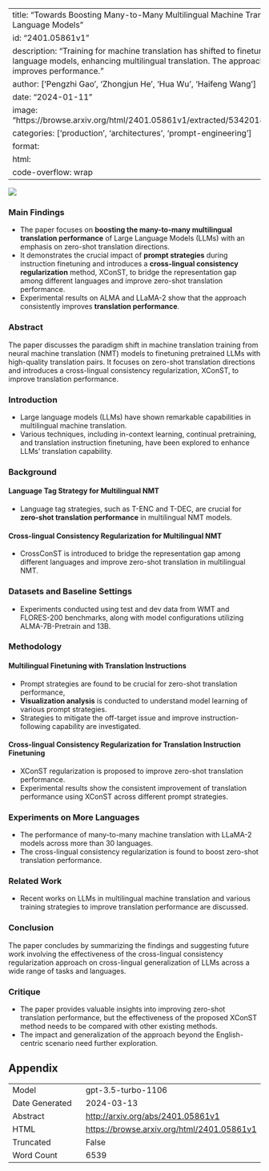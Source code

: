 
---
title: "Towards Boosting Many-to-Many Multilingual Machine Translation with Large Language Models"
id: "2401.05861v1"
description: "Training for machine translation has shifted to finetuning pre-trained language models, enhancing multilingual translation. The approach consistently improves performance."
author: ['Pengzhi Gao', 'Zhongjun He', 'Hua Wu', 'Haifeng Wang']
date: "2024-01-11"
image: "https://browse.arxiv.org/html/2401.05861v1/extracted/5342018/figs/kde_vanilla.png"
categories: ['production', 'architectures', 'prompt-engineering']
format:
  html:
    code-overflow: wrap
---

![](https://browse.arxiv.org/html/2401.05861v1/extracted/5342018/figs/kde_vanilla.png)

### Main Findings

- The paper focuses on **boosting the many-to-many multilingual translation performance** of Large Language Models (LLMs) with an emphasis on zero-shot translation directions.
- It demonstrates the crucial impact of **prompt strategies** during instruction finetuning and introduces a **cross-lingual consistency regularization** method, XConST, to bridge the representation gap among different languages and improve zero-shot translation performance.
- Experimental results on ALMA and LLaMA-2 show that the approach consistently improves **translation performance**.

### Abstract

The paper discusses the paradigm shift in machine translation training from neural machine translation (NMT) models to finetuning pretrained LLMs with high-quality translation pairs. It focuses on zero-shot translation directions and introduces a cross-lingual consistency regularization, XConST, to improve translation performance.

### Introduction

- Large language models (LLMs) have shown remarkable capabilities in multilingual machine translation.
- Various techniques, including in-context learning, continual pretraining, and translation instruction finetuning, have been explored to enhance LLMs’ translation capability.

### Background

#### Language Tag Strategy for Multilingual NMT

- Language tag strategies, such as T-ENC and T-DEC, are crucial for **zero-shot translation performance** in multilingual NMT models.

#### Cross-lingual Consistency Regularization for Multilingual NMT

- CrossConST is introduced to bridge the representation gap among different languages and improve zero-shot translation in multilingual NMT.

### Datasets and Baseline Settings

- Experiments conducted using test and dev data from WMT and FLORES-200 benchmarks, along with model configurations utilizing ALMA-7B-Pretrain and 13B.

### Methodology

#### Multilingual Finetuning with Translation Instructions

- Prompt strategies are found to be crucial for zero-shot translation performance, 
- **Visualization analysis** is conducted to understand model learning of various prompt strategies.
- Strategies to mitigate the off-target issue and improve instruction-following capability are investigated.

#### Cross-lingual Consistency Regularization for Translation Instruction Finetuning

- XConST regularization is proposed to improve zero-shot translation performance.
- Experimental results show the consistent improvement of translation performance using XConST across different prompt strategies.

### Experiments on More Languages

- The performance of many-to-many machine translation with LLaMA-2 models across more than 30 languages.
- The cross-lingual consistency regularization is found to boost zero-shot translation performance.

### Related Work

- Recent works on LLMs in multilingual machine translation and various training strategies to improve translation performance are discussed.

### Conclusion

The paper concludes by summarizing the findings and suggesting future work involving the effectiveness of the cross-lingual consistency regularization approach on cross-lingual generalization of LLMs across a wide range of tasks and languages.

### Critique

- The paper provides valuable insights into improving zero-shot translation performance, but the effectiveness of the proposed XConST method needs to be compared with other existing methods.
- The impact and generalization of the approach beyond the English-centric scenario need further exploration.

## Appendix

|          |          |
|----------|----------|
| Model     | gpt-3.5-turbo-1106       |
| Date Generated     | 2024-03-13       |
| Abstract | [http://arxiv.org/abs/2401.05861v1](http://arxiv.org/abs/2401.05861v1)        |
| HTML     | [https://browse.arxiv.org/html/2401.05861v1](https://browse.arxiv.org/html/2401.05861v1)       |
| Truncated       | False       |
| Word Count       | 6539       |